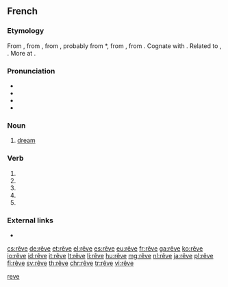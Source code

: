 {{also|rêvé}}
==French==

===Etymology===
From {{term|rêver||to dream|lang=fr}}, from {{etyl|frm|fr}} {{term|resver||to wander, be lost in vague thoughts, guess inaccurately|lang=frm}}, from {{etyl|fro|fr}} {{term|resver||to consider, reflect, be delirious|lang=fro}}, probably from {{etyl|frk|fr}} *{{term||rēswan, *rāswan|to consider, conjecture, guess|lang=frk}}, from {{etyl|gem-pro|fr}} {{m|gem-pro|*rēswaną||to think, reckon, calculate}}, from {{etyl|ine-pro|fr}} {{m|ine-pro|*rei-||to reason, count}}. Cognate with {{etyl|ang|-}} {{m|ang|sc=Latinx|rǣswan||to think, consider, suspect, conjecture}}. Related to {{etyl|got|-}} {{term|||tr=raþjō|account, number, explanation|lang=got}}, {{etyl|goh|-}} {{m|goh|rīm||number}}. More at {{l|en|rhyme}}.

===Pronunciation===
* {{IPA|/ʁɛv/|lang=fr}}
* {{audio|Fr-rêve.ogg|Audio (France, Paris)|lang=fr}}
* {{rhymes|ɛv|lang=fr}}
* {{homophones|rêves|lang=fr}}

===Noun===
{{fr-noun|m}}

# [[dream]]

===Verb===
{{fr-verb-form}}

# {{conjugation of|rêver||1|s|pres|ind|lang=fr}}
# {{conjugation of|rêver||3|s|pres|ind|lang=fr}}
# {{conjugation of|rêver||1|s|pres|sub|lang=fr}}
# {{conjugation of|rêver||3|s|pres|sub|lang=fr}}
# {{conjugation of|rêver||2|s|imp|lang=fr}}

===External links===
* {{R:TLFi}}

[[Category:fr:Thinking|reve]]

[[cs:rêve]]
[[de:rêve]]
[[et:rêve]]
[[el:rêve]]
[[es:rêve]]
[[eu:rêve]]
[[fr:rêve]]
[[ga:rêve]]
[[ko:rêve]]
[[io:rêve]]
[[id:rêve]]
[[it:rêve]]
[[lt:rêve]]
[[li:rêve]]
[[hu:rêve]]
[[mg:rêve]]
[[nl:rêve]]
[[ja:rêve]]
[[pl:rêve]]
[[fi:rêve]]
[[sv:rêve]]
[[th:rêve]]
[[chr:rêve]]
[[tr:rêve]]
[[vi:rêve]]